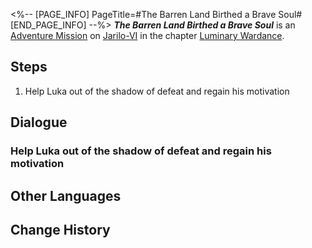 <%-- [PAGE_INFO]
PageTitle=#The Barren Land Birthed a Brave Soul#
[END_PAGE_INFO] --%>
{{Stub|Dialogue.}}
{{Mission Infobox
|id            = 8025107
|title         = 
|image         = <!--Mission The Barren Land Birthed a Brave Soul.png-->
|type          = Adventure
|event_name    = 
|chapter       = Luminary Wardance
|requirements  = {{subst:void|<!--Unknown: {"Type":"Manual"}-->}}
|summary       = <!--official mission summary from Fate's Atlas-->
|characters    = Luka's Demon; Trailblazer
|startLocation = [[Jarilo-VI]] - [[Luka's Inner World]]
|world         = Jarilo-VI
|area          = Luka's Inner World
|prev          = 
|next          = 
|rewards       = Stellar Jade*10; Lost Crystal*2; Credit*20,000
}}
'''''The Barren Land Birthed a Brave Soul''''' is an [[Adventure Mission]] on [[Jarilo-VI]] in the chapter [[Luminary Wardance]].

==Steps==
# Help Luka out of the shadow of defeat and regain his motivation

<!--
==Gameplay Notes==

--><!--
==Trial Character==

-->
==Dialogue==
{{Stub Dialogue}}
===Help Luka out of the shadow of defeat and regain his motivation{{subst:void|<!--802510701-->}}===
{{Mission Description|type=adventure|location=Luka's Inner World|"Should I still participate in a tournament till the end when I know I'll definitely lose?"<br />"Then let me ask you: Will you stop living if you know you'll life is doomed to fail?"<br />"But why should I see the end of this story when it's fated to be a tragedy that I can't change?"<br />"Because you're a fighter, idiot."}}
{{Dialogue Start}}
:{{tx}}
{{Dialogue End}}

==Other Languages==
{{Other Languages
|en   = The Barren Land Birthed a Brave Soul
|zhs  = 古来僻壤生豪勇
|zht  = 古來僻壤生豪勇
|ja   = 古来、辺境には豪勇の士が生まれ落ちる
|ko   = 예로부터 용자는 벽촌에서 나니
|es   = Almas guerreras de tierras áridas de otro mundo
|fr   = La bravoure naît des terres arides
|ru   = Отважная душа из дальнего мира
|th   = แดนร้างถิ่นกำเนิดผู้กล้า
|vi   = Xưa Nay Đất Hoang Sinh Dũng Khí
|de   = Mutige Seele der kargen Außenwelt
|id   = Pemberani dari Tempat Terpencil
|pt   = Da Terra Estéril Nasceu uma Alma Corajosa
}}

==Change History==
{{Change History|2.5}}
